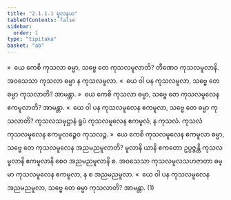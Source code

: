 ```yaml
---
title: "2.1.1.1 မူလနယ"
tableOfContents: false
sidebar:
  order: 1
type: "tipitaka"
basket: "ab"
---
```



<DynamicBreadcrumb />

<Division number="50">

<Paragraph number="102">
»  ယေ ကေစိ ကုသလာ ဓမ္မာ, သဗ္ဗေ တေ ကုသလမူလာတိ? တီဏေဝ ကုသလမူလာနိ. အဝသေသာ ကုသလာ ဓမ္မာ န ကုသလမူလာ.
</Paragraph>

<Paragraph number="103">
«  ယေ ဝါ ပန ကုသလမူလာ, သဗ္ဗေ တေ ဓမ္မာ ကုသလာတိ? အာမန္တာ.
</Paragraph>

</Division>
<Division number="51">

<Paragraph number="104">
»  ယေ ကေစိ ကုသလာ ဓမ္မာ, သဗ္ဗေ တေ ကုသလမူလေန ဧကမူလာတိ? အာမန္တာ.
</Paragraph>

<Paragraph number="105">
«  ယေ ဝါ ပန ကုသလမူလေန ဧကမူလာ, သဗ္ဗေ တေ ဓမ္မာ ကုသလာတိ?
</Paragraph>

<Paragraph number="106">
ကုသလသမုဋ္ဌာနံ ရူပံ ကုသလမူလေန ဧကမူလံ, န ကုသလံ. ကုသလံ ကုသလမူလေန ဧကမူလဉ္စေဝ ကုသလဉ္စ.
</Paragraph>

</Division>
<Division number="52">

<Paragraph number="107">
»  ယေ ကေစိ ကုသလမူလေန ဧကမူလာ ဓမ္မာ, သဗ္ဗေ တေ ကုသလမူလေန အညမညမူလာတိ?
</Paragraph>

<Paragraph number="108">
မူလာနိ ယာနိ ဧကတော ဥပ္ပဇ္ဇန္တိ ကုသလမူလာနိ ဧကမူလာနိ စေဝ အညမညမူလာနိ စ. အဝသေသာ ကုသလမူလသဟဇာတာ ဓမ္မာ ကုသလမူလေန ဧကမူလာ, န စ အညမညမူလာ.
</Paragraph>

<Paragraph number="109">
«  ယေ ဝါ ပန ကုသလမူလေန အညမညမူလာ, သဗ္ဗေ တေ ဓမ္မာ ကုသလာတိ? အာမန္တာ. (1)
</Paragraph>
</Division>